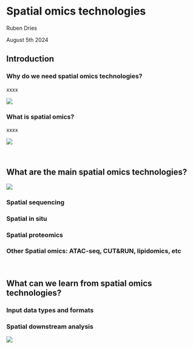 # Spatial omics technologies

Ruben Dries

August 5th 2024

## Introduction

### Why do we need spatial omics technologies?

xxxx 

![](img/01_session1/0-spatial_vs_singlecell.png)

### What is spatial omics?

xxxx

![](img/01_session1/1-spatial_combo.png)

<br>    

## What are the main spatial omics technologies?

![](img/01_session1/2-spatial_technologies_web.png)

### Spatial sequencing

### Spatial in situ

### Spatial proteomics

### Other Spatial omics: ATAC-seq, CUT&RUN, lipidomics, etc


<br>  

## What can we learn from spatial omics technologies?

### Input data types and formats



### Spatial downstream analysis

![](img/01_session1/3-spatial_downstream_analyses.png)
